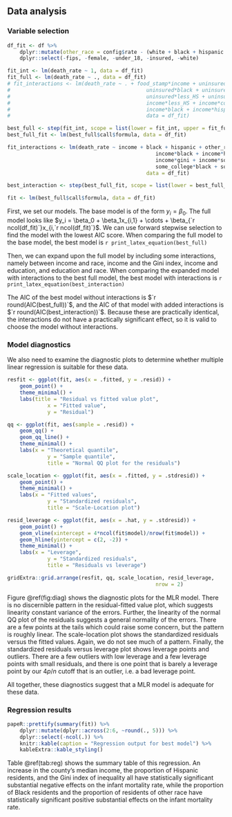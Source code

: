 ## Data analysis

### Variable selection

```r
df_fit <- df %>% 
	dplyr::mutate(other_race = config$rate - (white + black + hispanic + asian)) %>% 
	dplyr::select(-fips, -female, -under_18, -insured, -white)

fit_int <- lm(death_rate ~ 1, data = df_fit)
fit_full <- lm(death_rate ~ ., data = df_fit)
# fit_interactions <- lm(death_rate ~ . + food_stamp*income + uninsured*income +
# 											 uninsured*black + uninsured*hispanic + uninsured*white + uninsured*asian +
# 											 uninsured*less_HS + uninsured*complete_HS + uninsured*some_college + uninsured*college +
# 											 income*less_HS + income*complete_HS + income*some_college + income*college +
# 											 income*black + income*hispanic + income*white + income*asian,
# 											 data = df_fit)

best_full <- step(fit_int, scope = list(lower = fit_int, upper = fit_full), direction = "forward", trace = 0)
best_full_fit <- lm(best_full$call$formula, data = df_fit)

fit_interactions <- lm(death_rate ~ income + black + hispanic + other_race + gini + some_college + male +
											 	income*black + income*hispanic + income*other_race +
											 	income*gini + income*some_college +
											 	some_college*black + some_college*hispanic + some_college*other_race,
											 data = df_fit)

best_interaction <- step(best_full_fit, scope = list(lower = best_full_fit, upper = fit_interactions), direction = "forward", trace = 0)

fit <- lm(best_full$call$formula, data = df_fit)
```

First, we set our models. The base model is of the form $y_i = \beta_0$. The full model looks like $y_i = \beta_0 + \beta_1x_{i,1} + \cdots + \beta_{`r ncol(df_fit)`}x_{i,`r ncol(df_fit)`}$. We can use forward stepwise selection to find the model with the lowest $\mathrm{AIC}$ score. When comparing the full model to the base model, the best model is `r print_latex_equation(best_full)`

Then, we can expand upon the full model by including some interactions, namely between income and race, income and the Gini index, income and education, and education and race. When comparing the expanded model with interactions to the best full model, the best model with interactions is `r print_latex_equation(best_interaction)`

The $\mathrm{AIC}$ of the best model without interactions is $`r round(AIC(best_full))`$, and the $\mathrm{AIC}$ of that model with added interactions is $`r round(AIC(best_interaction))`$. Because these are practically identical, the interactions do not have a practically significant effect, so it is valid to choose the model without interactions.

### Model diagnostics

We also need to examine the diagnostic plots to determine whether multiple linear regression is suitable for these data.

```r
resfit <- ggplot(fit, aes(x = .fitted, y = .resid)) +
	geom_point() +
	theme_minimal() +
	labs(title = "Residual vs fitted value plot",
			 x = "Fitted value",
			 y = "Residual")

qq <- ggplot(fit, aes(sample = .resid)) +
	geom_qq() +
	geom_qq_line() +
	theme_minimal() +
	labs(x = "Theoretical quantile",
			 y = "Sample quantile",
			 title = "Normal QQ plot for the residuals")

scale_location <- ggplot(fit, aes(x = .fitted, y = .stdresid)) +
	geom_point() +
	theme_minimal() +
	labs(x = "Fitted values",
			 y = "Standardized residuals",
			 title = "Scale-Location plot")

resid_leverage <- ggplot(fit, aes(x = .hat, y = .stdresid)) +
	geom_point() +
	geom_vline(xintercept = 4*ncol(fit$model)/nrow(fit$model)) +
	geom_hline(yintercept = c(2, -2)) +
	theme_minimal() +
	labs(x = "Leverage",
			 y = "Standardized residuals",
			 title = "Residuals vs leverage")

gridExtra::grid.arrange(resfit, qq, scale_location, resid_leverage,
												nrow = 2)
```

Figure \@ref(fig:diag) shows the diagnostic plots for the MLR model. There is no discernible pattern in the residual-fitted value plot, which suggests linearity constant variance of the errors. Further, the linearity of the normal QQ plot of the residuals suggests a general normality of the errors. There are a few points at the tails which could raise some concern, but the pattern is roughly linear. The scale-location plot shows the standardized residuals versus the fitted values. Again, we do not see much of a pattern. Finally, the standardized residuals versus leverage plot shows leverage points and outliers. There are a few outliers with low leverage and a few leverage points with small residuals, and there is one point that is barely a leverage point by our $4p/n$ cutoff that is an outlier, i.e. a bad leverage point.

All together, these diagnostics suggest that a MLR model is adequate for these data.

### Regression results

```r
papeR::prettify(summary(fit)) %>% 
	dplyr::mutate(dplyr::across(2:6, ~round(., 5))) %>% 
	dplyr::select(-ncol(.)) %>% 
	knitr::kable(caption = "Regression output for best model") %>% 
	kableExtra::kable_styling()
```

Table \@ref(tab:reg) shows the summary table of this regression. An increase in the county's median income, the proportion of Hispanic residents, and the Gini index of inequality all have statistically significant substantial negative effects on the infant mortality rate, while the proportion of Black residents and the proportion of residents of other race have statistically significant positive substantial effects on the infant mortality rate.
